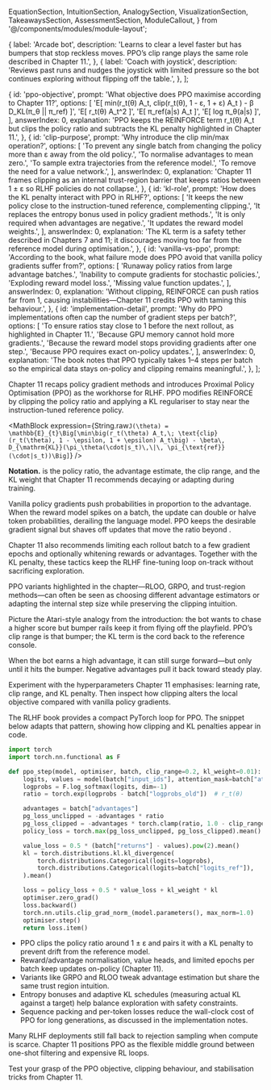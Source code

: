   EquationSection,
  IntuitionSection,
  AnalogySection,
  VisualizationSection,
  TakeawaysSection,
  AssessmentSection,
  ModuleCallout,
} from '@/components/modules/module-layout';

  {
    label: 'Arcade bot',
    description:
      'Learns to clear a level faster but has bumpers that stop reckless moves. PPO’s clip range plays the same role described in Chapter 11.',
  },
  {
    label: 'Coach with joystick',
    description:
      'Reviews past runs and nudges the joystick with limited pressure so the bot continues exploring without flipping off the table.',
  },
];

  {
    id: 'ppo-objective',
    prompt: 'What objective does PPO maximise according to Chapter 11?',
    options: [
      'E[ min(r_t(θ) A_t, clip(r_t(θ), 1 - ε, 1 + ε) A_t ) - β D_KL(π_θ || π_ref) ]',
      'E[ r_t(θ) A_t^2 ]',
      'E[ π_ref(a|s) A_t ]',
      'E[ log π_θ(a|s) ]',
    ],
    answerIndex: 0,
    explanation:
      'PPO keeps the REINFORCE term r_t(θ) A_t but clips the policy ratio and subtracts the KL penalty highlighted in Chapter 11.',
  },
  {
    id: 'clip-purpose',
    prompt: 'Why introduce the clip min/max operation?',
    options: [
      'To prevent any single batch from changing the policy more than ε away from the old policy.',
      'To normalise advantages to mean zero.',
      'To sample extra trajectories from the reference model.',
      'To remove the need for a value network.',
    ],
    answerIndex: 0,
    explanation:
      'Chapter 11 frames clipping as an internal trust-region barrier that keeps ratios between 1 ± ε so RLHF policies do not collapse.',
  },
  {
    id: 'kl-role',
    prompt: 'How does the KL penalty interact with PPO in RLHF?',
    options: [
      'It keeps the new policy close to the instruction-tuned reference, complementing clipping.',
      'It replaces the entropy bonus used in policy gradient methods.',
      'It is only required when advantages are negative.',
      'It updates the reward model weights.',
    ],
    answerIndex: 0,
    explanation:
      'The KL term is a safety tether described in Chapters 7 and 11; it discourages moving too far from the reference model during optimisation.',
  },
  {
    id: 'vanilla-vs-ppo',
    prompt: 'According to the book, what failure mode does PPO avoid that vanilla policy gradients suffer from?',
    options: [
      'Runaway policy ratios from large advantage batches.',
      'Inability to compute gradients for stochastic policies.',
      'Exploding reward model loss.',
      'Missing value function updates.',
    ],
    answerIndex: 0,
    explanation:
      'Without clipping, REINFORCE can push ratios far from 1, causing instabilities—Chapter 11 credits PPO with taming this behaviour.',
  },
  {
    id: 'implementation-detail',
    prompt: 'Why do PPO implementations often cap the number of gradient steps per batch?',
    options: [
      'To ensure ratios stay close to 1 before the next rollout, as highlighted in Chapter 11.',
      'Because GPU memory cannot hold more gradients.',
      'Because the reward model stops providing gradients after one step.',
      'Because PPO requires exact on-policy updates.',
    ],
    answerIndex: 0,
    explanation:
      'The book notes that PPO typically takes 1–4 steps per batch so the empirical data stays on-policy and clipping remains meaningful.',
  },
];

<EquationSection id="equation" title="Clipped PPO Objective">
  <p>
    Chapter&nbsp;11 recaps policy gradient methods and introduces Proximal Policy Optimisation (PPO) as the workhorse for RLHF. PPO
    modifies REINFORCE by clipping the policy ratio and applying a KL regulariser to stay near the instruction-tuned reference policy.
  </p>

  <MathBlock
    expression={String.raw`J(\theta) = \mathbb{E}_{t}\Big[\min\big(r_t(\theta) A_t,\; \text{clip}(r_t(\theta), 1 - \epsilon, 1 + \epsilon) A_t\big) - \beta\, D_{\mathrm{KL}}(\pi_\theta(\cdot|s_t)\,\|\, \pi_{\text{ref}}(\cdot|s_t))\Big]`}
  />

  <ModuleCallout>
    <strong>Notation.</strong>
    <MathInline expression={String.raw`r_t(\theta) = \frac{\pi_\theta(a_t|s_t)}{\pi_{\theta_{\text{old}}}(a_t|s_t)}`}/> is the policy ratio, <MathInline expression={String.raw`A_t`}/> the advantage estimate,
    <MathInline expression={String.raw`\epsilon`}/> the clip range, and <MathInline expression={String.raw`\beta`}/> the KL weight that Chapter&nbsp;11 recommends decaying or adapting during training.
  </ModuleCallout>
</EquationSection>

<IntuitionSection id="intuition" title="Why PPO Stabilises Updates">
  <p>
    Vanilla policy gradients push probabilities in proportion to the advantage. When the reward model spikes on a batch, the update can
    double or halve token probabilities, derailing the language model. PPO keeps the desirable gradient signal but shaves off updates that
    move the ratio beyond <MathInline expression={String.raw`1 \pm \epsilon`}/>.
  </p>
  <p>
    Chapter&nbsp;11 also recommends limiting each rollout batch to a few gradient epochs and optionally whitening rewards or advantages.
    Together with the KL penalty, these tactics keep the RLHF fine-tuning loop on-track without sacrificing exploration.
  </p>
  <ModuleCallout>
    PPO variants highlighted in the chapter—RLOO, GRPO, and trust-region methods—can often be seen as choosing different advantage
    estimators or adapting the internal step size while preserving the clipping intuition.
  </ModuleCallout>
</IntuitionSection>

<AnalogySection id="analogy" title="Analogy: Arcade Bot With Bumpers">
  <p>
    Picture the Atari-style analogy from the introduction: the bot wants to chase a higher score but bumper rails keep it from flying off the
    playfield. PPO’s clip range is that bumper; the KL term is the cord back to the reference console.
  </p>
  <AnalogyComparison items={analogyItems} />
  <p>
    When the bot earns a high advantage, it can still surge forward—but only until it hits the bumper. Negative advantages pull it back toward
    steady play.
  </p>
</AnalogySection>

<VisualizationSection id="visualization" title="Policy Update Lab">
  <p>
    Experiment with the hyperparameters Chapter&nbsp;11 emphasises: learning rate, clip range, and KL penalty. Then inspect how clipping alters the
    local objective compared with vanilla policy gradients.
  </p>
  <PpoTrainingPlayground />
  <PpoClipVisualizer />
  <ModuleCallout>
    The RLHF book provides a compact PyTorch loop for PPO. The snippet below adapts that pattern, showing how clipping and KL penalties
    appear in code.
  </ModuleCallout>

  ```python
  import torch
  import torch.nn.functional as F

  def ppo_step(model, optimiser, batch, clip_range=0.2, kl_weight=0.01):
      logits, values = model(batch["input_ids"], attention_mask=batch["attention_mask"])
      logprobs = F.log_softmax(logits, dim=-1)
      ratio = torch.exp(logprobs - batch["logprobs_old"])  # r_t(θ)

      advantages = batch["advantages"]
      pg_loss_unclipped = -advantages * ratio
      pg_loss_clipped = -advantages * torch.clamp(ratio, 1.0 - clip_range, 1.0 + clip_range)
      policy_loss = torch.max(pg_loss_unclipped, pg_loss_clipped).mean()

      value_loss = 0.5 * (batch["returns"] - values).pow(2).mean()
      kl = torch.distributions.kl.kl_divergence(
          torch.distributions.Categorical(logits=logprobs),
          torch.distributions.Categorical(logits=batch["logits_ref"]),
      ).mean()

      loss = policy_loss + 0.5 * value_loss + kl_weight * kl
      optimiser.zero_grad()
      loss.backward()
      torch.nn.utils.clip_grad_norm_(model.parameters(), max_norm=1.0)
      optimiser.step()
      return loss.item()
  ```
</VisualizationSection>

<TakeawaysSection id="takeaways" title="Implementation Notes">
  <ul>
    <li>PPO clips the policy ratio around 1 ± ε and pairs it with a KL penalty to prevent drift from the reference model.</li>
    <li>Reward/advantage normalisation, value heads, and limited epochs per batch keep updates on-policy (Chapter&nbsp;11).</li>
    <li>Variants like GRPO and RLOO tweak advantage estimation but share the same trust region intuition.</li>
    <li>Entropy bonuses and adaptive KL schedules (measuring actual KL against a target) help balance exploration with safety constraints.</li>
    <li>Sequence packing and per-token losses reduce the wall-clock cost of PPO for long generations, as discussed in the implementation notes.</li>
  </ul>
  <ModuleCallout>
    Many RLHF deployments still fall back to rejection sampling when compute is scarce. Chapter&nbsp;11 positions PPO as the flexible middle ground
    between one-shot filtering and expensive RL loops.
  </ModuleCallout>
</TakeawaysSection>

<AssessmentSection id="assessment" title="PPO Check">
  <p>Test your grasp of the PPO objective, clipping behaviour, and stabilisation tricks from Chapter&nbsp;11.</p>
  <AssessmentQuiz questions={assessmentQuestions} />
</AssessmentSection>
